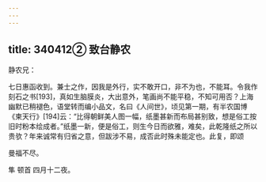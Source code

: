 ```yaml
---
---
---
```

title: 340412② 致台静农
---




静农兄：

七日惠函收到。兼士之作，因我是外行，实不敢开口，非不为也，不能耳。令我作刻石之书[193]，真如生脑膜炎，大出意外，笔画尚不能平稳，不知可用否？上海幽默已稍褪色，语堂转而编小品文，名曰《人间世》，顷见第一期，有半农国博《柬天行》[194]云：“比得朝鲜美人图一幅，纸墨甚新而布局甚别致，想是俗工按旧时粉本绘成者。”纸墨一新，便是俗工，则生今日而欲雅，难矣，此乾隆纸之所以贵欤？年来诚常有归省之意，但跋涉不易，成否此时殊未能定也。此复，即颂

曼福不尽。

隼 顿首 四月十二夜。